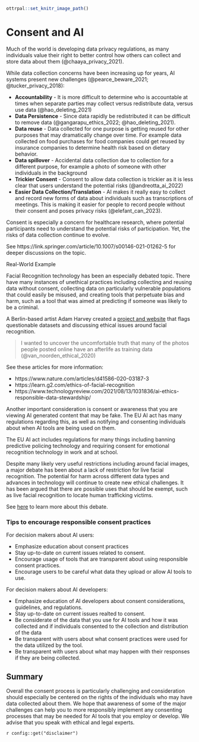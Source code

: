 

```r
ottrpal::set_knitr_image_path()
```

# Consent and AI

Much of the world is developing data privacy regulations, as many individuals value their right to better control how others can collect and store data about them (@chaaya_privacy_2021).


While data collection concerns have been increasing up for years, AI systems present new challenges (@pearce_beware_2021; @tucker_privacy_2018):

- **Accountability** - It is more difficult to determine who is accountable at times when separate parties may collect versus redistribute data, versus use data (@hao_deleting_2021)
- **Data Persistence** - Since data rapidly be redistributed it can be difficult to remove data (@gangarapu_ethics_2022; @hao_deleting_2021).
- **Data reuse** - Data collected for one purpose is getting reused for other purposes that may dramatically change over time. For example data collected on food purchases for food companies could get reused by insurance companies to determine health risk based on dietary behavior.
- **Data spillover** - Accidental data collection due to collection for a different purpose, for example a photo of someone with other individuals in the background
- **Trickier Consent** - Consent to allow data collection is trickier as it is less clear that users understand the potential risks (@andreotta_ai_2022)
- **Easier Data Collection/Translation** - AI makes it really easy to collect and record new forms of data about individuals such as transcriptions of meetings. This is making it easier for people to record people without their consent and poses privacy risks (@elefant_can_2023).

Consent is especially a concern for healthcare research, where potential participants need to understand the potential risks of participation. Yet, the risks of data collection continue to evolve. 


See https://link.springer.com/article/10.1007/s00146-021-01262-5 for deeper discussions on the topic.

<div class = example>

Real-World Example

Facial Recognition technology has been an especially debated topic. There have many instances of unethical practices including collecting and reusing data without consent, collecting data on particularly vulnerable populations that could easily be misused, and creating tools that perpetuate bias and harm, such as a tool that was aimed at predicting if someone was likely to be a criminal. 

A Berlin-based artist Adam Harvey created a [project and website](https://exposing.ai/) that flags questionable datasets and discussing ethical issues around facial recognition.

> I wanted to uncover the uncomfortable truth that many of the photos people posted online have an afterlife as training data (@van_noorden_ethical_2020)

See these articles for more information: 

- https://www.nature.com/articles/d41586-020-03187-3
- https://learn.g2.com/ethics-of-facial-recognition
- https://www.technologyreview.com/2021/08/13/1031836/ai-ethics-responsible-data-stewardship/

</div>

Another important consideration is consent or awareness that you are viewing AI generated content that may be fake. The EU AI act has many regulations regarding this, as well as notifying and consenting individuals about when AI tools are being used on them.

<div class = example>

The EU AI act includes regulations for many things including banning predictive policing technology and requiring consent for emotional recognition technology in work and at school.

Despite many likely very useful restrictions including around facial images, a major debate has been about a lack of restriction for live facial recognition. The potential for harm across different data types and advances in technology will continue to create new ethical challenges. 
It has been argued that there are possible uses that should be exempt, such as live facial recognition to locate human trafficking victims. 

See [here](https://truthout.org/articles/eus-ai-act-falls-short-no-ban-on-live-facial-recognition-raises-concerns/) to learn more about this debate.

<div>

### Tips to encourage responsible consent practices

For decision makers about AI users:

- Emphasize education about consent practices
- Stay up-to-date on current issues related to consent.
- Encourage usage of tools that are transparent about using responsible consent practices.
- Encourage users to be careful what data they upload or allow AI tools to use.


For decision makers about AI developers:

- Emphasize education of AI developers about consent considerations, guidelines, and regulations. 
- Stay up-to-date on current issues realted to consent.
- Be considerate of the data that you use for AI tools and how it was collected and if individuals consented to the collection and distribution of the data
- Be transparent with users about what consent practices were used for the data utilized by the tool.
- Be transparent with users about what may happen with their responses if they are being collected. 

## Summary

Overall the consent process is particularly challenging and consideration should especially be centered on the rights of the individuals who may have data collected about them. We hope that awareness of some of the major challenges can help you to more responsibly implement any consenting processes that may be needed for AI tools that you employ or develop. We advise that you speak with ethical and legal experts. 

<div class = disclaimer>
`r config::get("disclaimer")`
</div>


